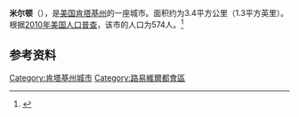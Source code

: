 {{Infobox City 
|chinese_name = 米尔顿
|official_name = Milton
|image_flag = 
|image_seal = 
|image_skyline = 
|image_map = KYMap-doton-Milton.PNG
|map_caption =
|subdivision_type = [[國家|國家]]
|subdivision_name = {{USA}}
|leader_title = 
|leader_name = 
|subdivision_type1 = [[美國行政區劃|州]]
|subdivision_name1 = [[肯塔基州|肯塔基州]]
|subdivision_type2 = [[肯塔基州行政区划|县]]
|subdivision_name2 = Trimble
|found_date = 
|area_total = 3.4
|area_land = 
|area_water = 
|population_as_of = 2010
|population_total = 574
|population_density = 
|timezone = 
|utc_offset = 
|timezone_DST = 
|utc_offset_DST = 
}}

'''米尔顿'''（{{lang-en|Milton}}），是[[美国|美国]][[肯塔基州|肯塔基州]]的一座城市。面积约为3.4平方公里（1.3平方英里）。根据[[2010年美国人口普查|2010年美国人口普查]]，该市的人口为574人。<ref name=census>{{cite web |url = http://www.census.gov/prod/www/abs/decennial/ |title = Census of Population and Housing |publisher = U.S. Census Bureau |accessdate = November 18, 2011 |archive-url = https://web.archive.org/web/20060208103743/http://www.census.gov/prod/www/abs/decennial/ |archive-date = 2006-02-08 |dead-url = yes }}</ref>

== 参考资料 ==
{{reflist}}

[[Category:肯塔基州城市|Category:肯塔基州城市]]
[[Category:路易維爾都會區|Category:路易維爾都會區]]


{{Kentucky-stub}}